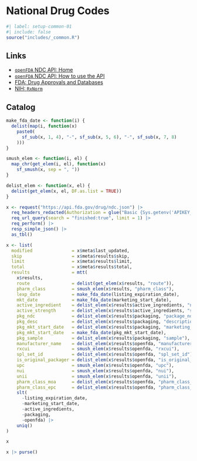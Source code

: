# National Drug Codes {#sec-ndcapi}

```r
#| label: setup-common-01
#| include: false
source("includes/_common.R")
```

## Links

   * [`openFDA` NDC API: Home](https://open.fda.gov/apis/drug/ndc/)
   * [`openFDA` NDC API: How to use the API](https://open.fda.gov/apis/drug/ndc/how-to-use-the-endpoint/)
   * [FDA: Drug Approvals and Databases](https://www.fda.gov/drugs/development-approval-process-drugs/drug-approvals-and-databases)
   * [NIH: `RxNorm`](https://lhncbc.nlm.nih.gov/RxNav/APIs/api-RxNorm.getNDCProperties.html)

## Catalog

```r
make_fda_date <- function(i) {
  delist(map(i, function(x)
    paste0(
      sf_sub(x, 1, 4), "-", sf_sub(x, 5, 6), "-", sf_sub(x, 7, 8)
    )))
}

smush_elem <- function(i, el) {
  map_chr(get_elem(i, el), function(x)
    sf_smush(x, sep = ", "))
}

delist_elem <- function(x, el) {
  delist(get_elem(x, el, DF.as.list = TRUE))
}

x <- request("https://api.fda.gov/drug/ndc.json") |>
  req_headers_redacted(Authorization = glue("Basic {Sys.getenv('APIKEY_openFDA')}")) |>
  req_url_query(search = "finished:true", limit = 1) |>
  req_perform() |>
  resp_simple_json() |>
  as_tbl()

x <- list(
  modified               = x$meta$last_updated,
  skip                   = x$meta$results$skip,
  limit                  = x$meta$results$limit,
  total                  = x$meta$results$total,
  results                = mtt(
    x$results,
    route                = delist(get_elem(x$results, "route")),
    pharm_class          = smush_elem(x$results, "pharm_class"),
    lexp_date            = make_fda_date(listing_expiration_date),
    mkt_date             = make_fda_date(marketing_start_date),
    active_ingredient    = delist_elem(x$results$active_ingredients, "name"),
    active_strength      = delist_elem(x$results$active_ingredients, "strength"),
    pkg_ndc              = delist_elem(x$results$packaging, "package_ndc"),
    pkg_desc             = delist_elem(x$results$packaging, "description"),
    pkg_mkt_start_date   = delist_elem(x$results$packaging, "marketing_start_date"),
    pkg_mkt_start_date   = make_fda_date(pkg_mkt_start_date),
    pkg_sample           = delist_elem(x$results$packaging, "sample"),
    manufacturer_name    = delist_elem(x$results$openfda, "manufacturer_name"),
    rxcui                = smush_elem(x$results$openfda, "rxcui"),
    spl_set_id           = delist_elem(x$results$openfda, "spl_set_id"),
    is_original_packager = delist_elem(x$results$openfda, "is_original_packager"),
    upc                  = smush_elem(x$results$openfda, "upc"),
    nui                  = smush_elem(x$results$openfda, "nui"),
    unii                 = smush_elem(x$results$openfda, "unii"),
    pharm_class_moa      = delist_elem(x$results$openfda, "pharm_class_moa"),
    pharm_class_epc      = delist_elem(x$results$openfda, "pharm_class_epc")) |>
    slt(
      -listing_expiration_date,
      -marketing_start_date,
      -active_ingredients,
      -packaging,
      -openfda) |>
    uniq()
)

x
```


```r
x |> purse()
```
